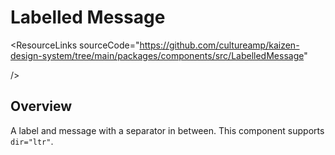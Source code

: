 
<Meta of={LabelledMessageStories} />

# Labelled Message

<ResourceLinks
  sourceCode="https://github.com/cultureamp/kaizen-design-system/tree/main/packages/components/src/LabelledMessage"
  
/>

<KAIOInstallation exportNames="LabelledMessage" />

## Overview

A label and message with a separator in between. This component supports `dir="ltr"`.

<Canvas of={LabelledMessageStories.Playground} />
<Controls of={LabelledMessageStories.Playground} />
